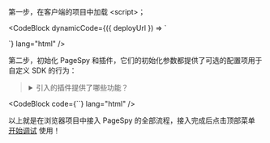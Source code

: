 
第一步，在客户端的项目中加载 &lt;script&gt;；

<CodeBlock dynamicCode={({ deployUrl }) => `<!-- PageSpy SDK -->
<script crossorigin="anonymous" src="${deployUrl}/page-spy/index.min.js"></script>

<!-- 插件（可选的，但建议使用） -->
<script crossorigin="anonymous" src="${deployUrl}/plugin/data-harbor/index.min.js"></script>
<script crossorigin="anonymous" src="${deployUrl}/plugin/rrweb/index.min.js"></script>`} lang="html" />

第二步，初始化 PageSpy 和插件，它们的初始化参数都提供了可选的配置项用于自定义 SDK 的行为：

<blockquote>
  <details>
    <summary>引入的插件提供了哪些功能？</summary>
    <div>
      <a href={import.meta.env.VITE_PLUGIN_DATA_HARBOR} target='_blank'>DataHarborPlugin</a> 和 <a href={import.meta.env.VITE_PLUGIN_RRWEB}>RRWebPlugin</a> 两个插件，主要用于拓展 PageSpy 的能力：
      - **DataHarborPlugin**：PageSpy 本身仅支持在线模式，即调试期间「客户端和调试端必须同时在线」，DataHarborPlugin 让 PageSpy 实现了离线模式的调试。点击 <Link to="offline-log">离线日志回放</Link> 查看更多详细信息；
      - **RRWebPlugin**：记录用户操作轨迹，底层使用 [rrweb](https://github.com/rrweb-io/rrweb/blob/master/guide.zh_CN.md)。通常和 DataHarborPlugin 绑定在一起使用。

      你也可以通过  <a href={import.meta.env.VITE_PLUGIN_DOC} target='_blank'>开发插件</a>，定制化属于你自己的 PageSpy！
    </div>
  </details>
</blockquote>

<CodeBlock code={`<script>
  window.$harbor = new DataHarborPlugin();
  window.$rrweb = new RRWebPlugin();

  [window.$harbor, window.$rrweb].forEach(p => {
    PageSpy.registerPlugin(p)
  })

  window.$pageSpy = new PageSpy();
</script>`} lang="html" />

以上就是在浏览器项目中接入 PageSpy 的全部流程，接入完成后点击顶部菜单 <Tooltip title="菜单默认隐藏，部署后可见" color="purple"><a href="javascript:void(0)">开始调试</a></Tooltip> 使用！
